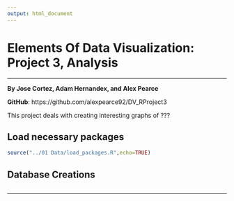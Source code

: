 ```yaml
---
output: html_document
---
```

Elements Of Data Visualization: Project 3,  Analysis
===

***

__By Jose Cortez, Adam Hernandex, and Alex Pearce__

__GitHub__: https://github.com/alexpearce92/DV_RProject3

This project deals with creating interesting graphs of ???

## Load necessary packages
```r
source("../01 Data/load_packages.R",echo=TRUE)
```

## Database Creations
```r

```

***


